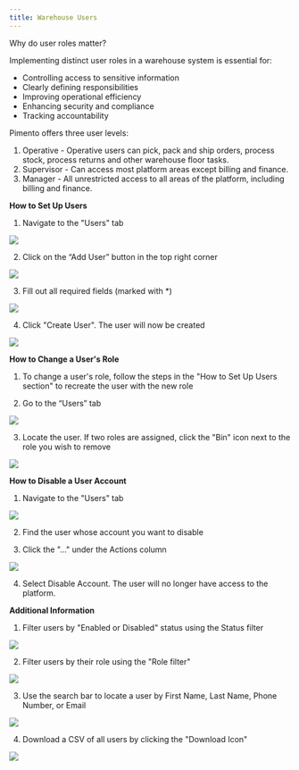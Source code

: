 ```yaml
---
title: Warehouse Users
---
```

Why do user roles matter?

Implementing distinct user roles in a warehouse system is essential for:
- Controlling access to sensitive information
- Clearly defining responsibilities
- Improving operational efficiency
- Enhancing security and compliance
- Tracking accountability

Pimento offers three user levels:
1. Operative - Operative users can pick, pack and ship orders, process stock, process returns and other warehouse floor tasks.
2. Supervisor - Can access most platform areas except billing and finance.
3. Manager - All unrestricted access to all areas of the platform, including billing and finance.

**How to Set Up Users**

1. Navigate to the "Users" tab

<img src="/images/users-1.png" />

2. Click on the “Add User” button in the top right corner

<img src="/images/users-2.png" />

3. Fill out all required fields (marked with *)

<img src="/images/users-3.png" />

4. Click "Create User". The user will now be created

<img src="/images/users-4.png" />

**How to Change a User's Role**

1. To change a user's role, follow the steps in the "How to Set Up Users section" to recreate the user with the new role

2. Go to the “Users” tab

<img src="/images/users-1.png" />

3. Locate the user. If two roles are assigned, click the "Bin" icon next to the role you wish to remove

<img src="/images/users-5.png" />

**How to Disable a User Account**

1. Navigate to the "Users" tab

<img src="/images/users-1.png" />

2. Find the user whose account you want to disable

3. Click the "..." under the Actions column

<img src="/images/users-6.png" />

4. Select Disable Account. The user will no longer have access to the platform.

**Additional Information**

1. Filter users by "Enabled or Disabled" status using the Status filter

<img src="/images/users-7.png" />

2. Filter users by their role using the "Role filter"

<img src="/images/users-8.png" />

3. Use the search bar to locate a user by First Name, Last Name, Phone Number, or Email

<img src="/images/users-9.png" />

4. Download a CSV of all users by clicking the "Download Icon"

<img src="/images/users-10.png" />

